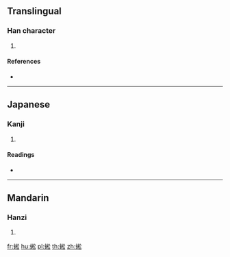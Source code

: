 {{character info/new}}
==Translingual==

===Han character===
{{Han char|rn=142|rad=虫|as=08|sn=14|four=58132|canj=LIDCI}}

# {{defn|Han|sort=虫08}}

====References====
* {{Han ref|kx=1085.300|dkj=33137|dj=1553.020|hdz=42860.020|uh=8719|ud=34585|bh=E3DD|bd=58333}}

----

==Japanese==

===Kanji===
{{ja-kanji|grade=|rs=虫08}}

# {{defn|lang=ja|sort=虫08}}

====Readings====
* {{ja-readings|on=[[しょう]] (shō), [[しゅ]] (shu), [[そう]] (sō), [[す]] (su)|kun=|nanori=}}

----

==Mandarin==

===Hanzi===
{{cmn-hanzi|pin=[[sōng]] ([[song1]])|wg=sung<sup>1</sup>}}

# {{defn|lang=cmn|sort=虫08}}

[[fr:蜙]]
[[hu:蜙]]
[[pl:蜙]]
[[th:蜙]]
[[zh:蜙]]
